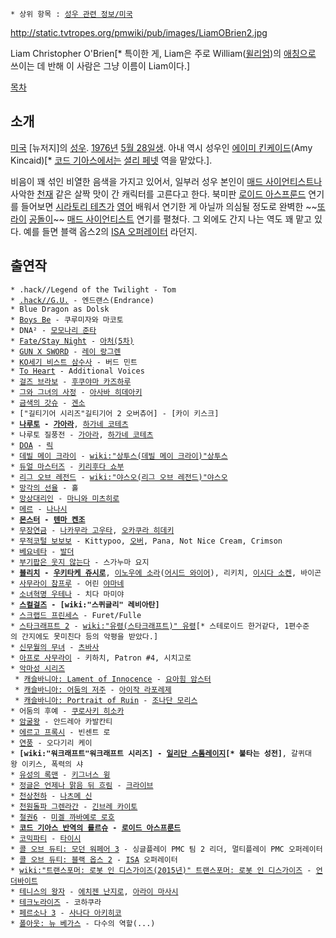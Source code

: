  * 상위 항목 : [[성우 관련 정보/미국]]

http://static.tvtropes.org/pmwiki/pub/images/LiamOBrien2.jpg

Liam Christopher O'Brien[* 특이한 게, Liam은 주로 William([[윌리엄]])의 [[애칭]]으로 쓰이는 데 반해 이 사람은 그냥 이름이 Liam이다.]

[[목차]]
== 소개 ==
[[미국]] [뉴저지]의 [[성우]]. [[1976년]] [[5월 28일]]생. 아내 역시 성우인 [[에이미 킨케이드]](Amy Kincaid)[* [[코드 기아스]]에서는 [[셜리 페넷]] 역을 맡았다.].

비음이 꽤 섞인 비열한 음색을 가지고 있어서, 일부러 성우 본인이 [[매드 사이언티스트]]나 사악한 [[천재]] 같은 살짝 맛이 간 캐릭터를 고른다고 한다. 북미판 [[로이드 아스프룬드]] 연기를 들어보면 [[시라토리 테츠]]가 [[영어]] 배워서 연기한 게 아닐까 의심될 정도로 완벽한 ~~[[또라이]] [[공돌이]]~~ [[매드 사이언티스트]] 연기를 펼쳤다. 그 외에도 간지 나는 역도 꽤 맡고 있다. 예를 들면 블랙 옵스2의 [http://youtu.be/--ofsbC2j40?t=1m22s ISA 오퍼레이터] 라던지.

== 출연작 ==
 * .hack//Legend of the Twilight - Tom
 * [[.hack//G.U.]] - 엔드랜스(Endrance)
 * Blue Dragon as Dolsk
 * [[Boys Be]] - 쿠루미자와 마코토
 * DNA² - [[모모나리 준타]]
 * [[Fate/Stay Night]] - [[아처(5차)]]
 * [[GUN X SWORD]] - [[레이 랑그렌]]
 * [[KO세기 비스트 삼수사]] - 버드 민트
 * [[To Heart]] - Additional Voices
 * [[걸즈 브라보]] - [[후쿠야마 카즈하루]]
 * [[그와 그녀의 사정]] - [[아사바 히데아키]]
 * [[금색의 갓슈]] - [[겐소]]
 * ["길티기어 시리즈"길티기어 2 오버츄어] - [카이 키스크]
 * '''[[나루토]] - [[가아라]]''', [[하가네 코테츠]]
 * 나루토 질풍전 - [[가아라]], [[하가네 코테츠]]
 * [[DOA(게임)|DOA]] - [[릭(DOA)|릭]]
 * [[데빌 메이 크라이]] - [[wiki:"상투스(데빌 메이 크라이)"상투스]] 
 * [[듀얼 마스터즈]] - [[키리후다 쇼부]]
 * [[리그 오브 레전드]] - [[wiki:"야스오(리그 오브 레전드)"야스오]]
 * [[망각의 선율]] - 홀
 * [[망상대리인]] - [[마니와 미츠히로]]
 * [[메르]] - [[나나시]]
 * '''[[몬스터(만화)|몬스터]] - [[텐마 켄조]]'''
 * [[무장연금]] - [[나카무라 고우타]], [[오카쿠라 히데키]]
 * [[무적코털 보보보]] - Kittypoo, [[OVER|오버]], Pana, Not Nice Cream, Crimson
 * [[베요네타]] - [[발더]]
 * [[부기팝은 웃지 않는다]] - 스가누마 요지
 * '''[[블리치]] - [[우키타케 쥬시로]]''', [[이노우에 소라]]([[어시드 와이어]]), 리키치, [[이시다 소켄]], 바이곤
 * [[사무라이 참프루]] - 어린 [[야마네]]
 * [[소녀혁명 우테나]] - 치다 마미야
 * '''[[스컬걸즈]] - [wiki:"스퀴글리" 레비아탄]'''
 * [[스크랩드 프린세스]] - Furet/Fulle
 * [[스타크래프트 2]] - [[wiki:"유령(스타크래프트)" 유령]][* 스테로이드 한거같다, 1편수준의 간지에도 못미친다 등의 악평을 받았다.]
 * [[신무월의 무녀]] - [[츠바사(신무월의 무녀)|츠바사]]
 * [[아프로 사무라이]] - 키하치, Patron #4, 시치고로
 * [[악마성 시리즈]]
  * [[캐슬바니아|캐슬바니아: Lament of Innocence]] - [[요아힘 암스터]]
  * [[악마성 드라큘라 어둠의 저주|캐슬바니아: 어둠의 저주]] - [[아이작 라포레제]]
  * [[악마성 드라큘라 갤러리 오브 라비린스|캐슬바니아: Portrait of Ruin]] - [[조나단 모리스]]
 * 어둠의 후예 - [[쿠로사키 히소카]]
 * [[암굴왕]] - 안드레아 카발칸티
 * [[에르고 프록시]] - 빈센트 로
 * [[연풍]] - 오다기리 케이
 * '''[wiki:"워크래프트"워크래프트 시리즈] - [[일리단 스톰레이지]][* 불타는 성전]''', 갈퀴대왕 이키스, 폭력의 샤
 * [[유성의 록맨]] - [[키그너스 윙]]
 * [[정글은 언제나 맑음 뒤 흐림]] - [[크라이브(정글은 언제나 맑음 뒤 흐림)|크라이브]]
 * [[천상천하]] - [[나츠메 신]]
 * [[천원돌파 그렌라간]] - [[긴브레 카이토]]
 * [[철권6]] - [[미겔 까바예로 로호]]
 * '''[[코드 기아스 반역의 를르슈]] - [[로이드 아스프룬드]]'''
 * [[코믹파티]] - [[타이시]]
 * [[콜 오브 듀티: 모던 워페어 3]] - 싱글플레이 PMC 팀 2 리더, 멀티플레이 PMC 오퍼레이터
 * [[콜 오브 듀티: 블랙 옵스 2]] - [[ISA]] 오퍼레이터
 * [[wiki:"트랜스포머: 로봇 인 디스가이즈(2015년)" 트랜스포머: 로봇 인 디스가이즈]] - [[언더바이트]]
 * [[테니스의 왕자]] - [[에치젠 난지로]], [[아라이 마사시]]
 * [[테크노라이즈]] - 코하쿠라
 * [[페르소나 3]] - [[사나다 아키히코]]
 * [[폴아웃: 뉴 베가스]] - 다수의 역할(...)

